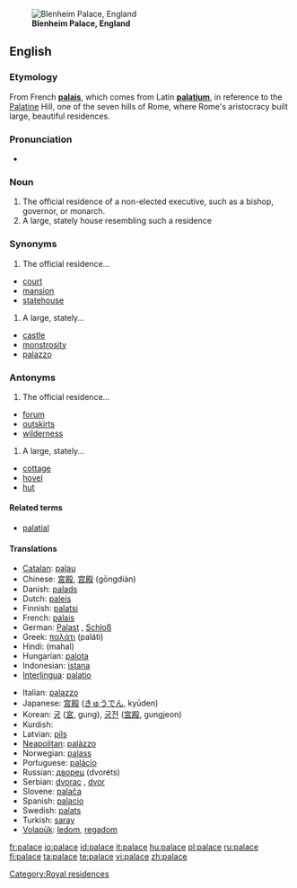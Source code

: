 [[Image:Blenheim Palace panorama.jpg|thumb|'''Blenheim Palace, England''']]
==English==

===Etymology===
From French '''[[palais]]''', which comes from Latin '''[[palatium]]''', in reference to the [[Palatine]] Hill, one of the seven hills of Rome, where Rome's aristocracy built large, beautiful residences.

===Pronunciation===
*{{audio|en-us-palace.ogg|Audio (US)}}

===Noun===
{{en-noun}}

# The official residence of a non-elected executive, such as a bishop, governor, or monarch.
# A large, stately house resembling such a residence

===Synonyms===
# The official residence...
* [[court]]
* [[mansion]]
* [[statehouse]]
# A large, stately...
* [[castle]]
* [[monstrosity]]
* [[palazzo]]

===Antonyms===
# The official residence...
* [[forum]]
* [[outskirts]]
* [[wilderness]]
# A large, stately...
* [[cottage]]
* [[hovel]]
* [[hut]]

====Related terms====
*[[palatial]]

====Translations====
{{top}}
*[[Catalan]]: [[palau]] {{m}}
*Chinese: [[宮殿]], [[宫殿]] (gōngdiàn)
*Danish: [[palads]] {{n}}
*Dutch: [[paleis]]
*Finnish: [[palatsi]]
*French: [[palais]] {{m}}
*German: [[Palast]] {{m}}, [[Schloß]] {{n}}
*Greek: [[παλάτι]] (paláti)
*Hindi: (mahal)
*Hungarian: [[palota]]
*Indonesian: [[istana]]
*[[Interlingua]]: [[palatio]]
{{mid}}
*Italian: [[palazzo]] {{m}}
*Japanese: [[宮殿]] ([[きゅうでん]], kyūden)
*Korean: [[궁]] ([[宮]], gung), [[궁전]] ([[宮殿]], gungjeon)
*Kurdish: {{KUchar|[[سه‌را]]}}
*Latvian: [[pils]] {{f}}
*[[Neapolitan]]: [[palàzzo]]
*Norwegian: [[palass]] {{n}}
*Portuguese: [[palácio]] {{m}}
*Russian: [[дворец]] (dvoréts) {{m}}
*Serbian: [[dvorac]] {{m}}, [[dvor]] {{m}}
*Slovene: [[palača]] {{f}}
*Spanish: [[palacio]] {{m}}
*Swedish: [[palats]] {{n}}
*Turkish:  [[saray]]
*[[Volapük]]: [[ledom]], [[regadom]]
{{bottom}}

[[Category:Royal residences]]

[[fr:palace]]
[[io:palace]]
[[id:palace]]
[[it:palace]]
[[hu:palace]]
[[pl:palace]]
[[ru:palace]]
[[fi:palace]]
[[ta:palace]]
[[te:palace]]
[[vi:palace]]
[[zh:palace]]